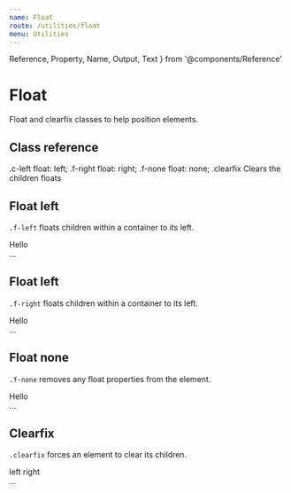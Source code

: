 ```yaml
---
name: Float
route: /utilities/float
menu: Utilities
---
```


  Reference,
  Property,
  Name,
  Output,
  Text
} from '@components/Reference'



# Float

Float and clearfix classes to help position elements.


## Class reference
<Reference>
    <Property>
        <Name>.c-left</Name>
        <Output>float: left;</Output>
    </Property>
    <Property>
        <Name>.f-right</Name>
        <Output>float: right;</Output>
    </Property>
    <Property>
        <Name>.f-none</Name>
        <Output>float: none;</Output>
    </Property>
    <Property>
        <Name>.clearfix</Name>
        <Text>Clears the children floats</Text>
    </Property>
</Reference>



## Float left

`.f-left` floats children within a container to its left.

<Sandbox>
  <Sandbox.Preview>
    <div className="d-inline-block h-11 bg-secondary-100 w-100p clearfix ta-center">
      <span className="f-left">Hello</span>
    </div>
  </Sandbox.Preview>
  <Sandbox.Code>
    <div className="f-left">...</div>
  </Sandbox.Code>
</Sandbox>


## Float left

`.f-right` floats children within a container to its left.

<Sandbox>
  <Sandbox.Preview>
    <div className="d-inline-block h-11 bg-secondary-100 w-100p clearfix ta-center">
      <span className="f-right">Hello</span>
    </div>
  </Sandbox.Preview>
  <Sandbox.Code>
    <div className="f-right">...</div>
  </Sandbox.Code>
</Sandbox>



## Float none

`.f-none` removes any float properties from the element.

<Sandbox>
  <Sandbox.Preview>
    <div className="d-inline-block h-11 bg-secondary-100 w-100p clearfix ta-center">
      <span className="f-none">Hello</span>
    </div>
  </Sandbox.Preview>
  <Sandbox.Code>
    <div className="f-right">...</div>
  </Sandbox.Code>
</Sandbox>



## Clearfix

`.clearfix` forces an element to clear its children.

<Sandbox>
  <Sandbox.Preview>
    <div className="d-inline-block bg-secondary-100 w-100p">
      <span className="f-left">left</span>
      <span className="f-right">right</span>
    </div>
  </Sandbox.Preview>
  <Sandbox.Code>
    <div className="clearfix">...</div>
  </Sandbox.Code>
</Sandbox>
